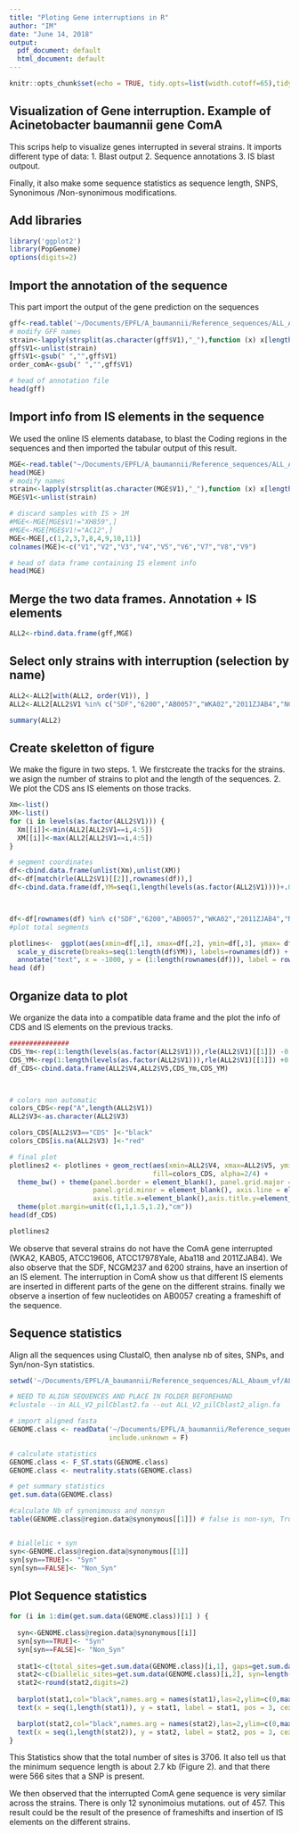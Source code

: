```yaml
---
title: "Ploting Gene interruptions in R"
author: "IM"
date: "June 14, 2018"
output:
  pdf_document: default
  html_document: default
---
```


```r
knitr::opts_chunk$set(echo = TRUE, tidy.opts=list(width.cutoff=65),tidy=TRUE,fig.pos = "!h")
```

## Visualization of Gene interruption. Example of Acinetobacter baumannii gene ComA

This scrips help to visualize genes interrupted in several strains. It imports different type of data: 
1. Blast output
2. Sequence annotations
3. IS blast outpout.

Finally, it also make some sequence statistics as sequence length, SNPS, Synonimous /Non-synonimous modifications.


## Add libraries
```r

library('ggplot2')
library(PopGenome)
options(digits=2)

```


## Import the annotation of the sequence
This part import the output of the gene prediction on the sequences
```r
gff<-read.table('~/Documents/EPFL/A_baumannii/Reference_sequences/ALL_Abaum_vf/ALL_Analysis_V2/db_genomes_all/V2_all_comA/ALL_V2_comA_CDS.gff', sep="\t")
# modify GFF names
strain<-lapply(strsplit(as.character(gff$V1),"_"),function (x) x[length(x)])
gff$V1<-unlist(strain)
gff$V1<-gsub(" ","",gff$V1)
order_comA<-gsub(" ","",gff$V1)

# head of annotation file
head(gff)
```




## Import info from IS elements in the sequence
We used the online IS elements database, to blast the Coding regions in the sequences and then imported the tabular output of this result. 
```r
MGE<-read.table("~/Documents/EPFL/A_baumannii/Reference_sequences/ALL_Abaum_vf/ALL_Analysis_V2/db_genomes_all/V2_all_comA/ALL_V2_comA_ISfinder.txt", sep="\t")
head(MGE)
# modify names
strain<-lapply(strsplit(as.character(MGE$V1),"_"),function (x) x[length(x)])
MGE$V1<-unlist(strain)

# discard samples with IS > 1M
#MGE<-MGE[MGE$V1!="XH859",]
#MGE<-MGE[MGE$V1!="AC12",]
MGE<-MGE[,c(1,2,3,7,8,4,9,10,11)]
colnames(MGE)<-c("V1","V2","V3","V4","V5","V6","V7","V8","V9")

# head of data frame containing IS element info
head(MGE)
```



## Merge the two data frames. Annotation + IS elements
```r

ALL2<-rbind.data.frame(gff,MGE)

```

## Select only strains with interruption (selection by name)
```r
ALL2<-ALL2[with(ALL2, order(V1)), ]
ALL2<-ALL2[ALL2$V1 %in% c("SDF","6200","AB0057","WKA02","2011ZJAB4","NCGM237","KAB05","AbA118","ATCC17978Yale","ATCC19606"),]

summary(ALL2)
```

## Create skeletton of figure
We make the figure in two steps. 1. We firstcreate the tracks for the strains. we asign the number of strains to plot and the length of the sequences. 2. We plot the CDS ans IS elements on those tracks.
```r
Xm<-list()
XM<-list()
for (i in levels(as.factor(ALL2$V1))) {
  Xm[[i]]<-min(ALL2[ALL2$V1==i,4:5])
  XM[[i]]<-max(ALL2[ALL2$V1==i,4:5])
}

# segment coordinates
df<-cbind.data.frame(unlist(Xm),unlist(XM))
df<-df[match(rle(ALL2$V1)[[2]],rownames(df)),]
df<-cbind.data.frame(df,YM=seq(1,length(levels(as.factor(ALL2$V1))))+.02,Ym=seq(1,length(levels(as.factor(ALL2$V1))))-.02)



df<-df[rownames(df) %in% c("SDF","6200","AB0057","WKA02","2011ZJAB4","NCGM237","KAB05","AbA118","ATCC17978Yale","ATCC19606"),]
#plot total segments

plotlines<-  ggplot(aes(xmin=df[,1], xmax=df[,2], ymin=df[,3], ymax= df[,4]),data=NULL)+ geom_rect()+ 
  scale_y_discrete(breaks=seq(1:length(df$YM)), labels=rownames(df)) + 
  annotate("text", x = -1000, y = (1:length(rownames(df))), label = rownames(df))
head (df)
```

## Organize data to plot
We organize the data into a compatible data frame and the plot the info of CDS and IS elements on the previous tracks.
```r
###############
CDS_Ym<-rep(1:length(levels(as.factor(ALL2$V1))),rle(ALL2$V1)[[1]]) -0.45
CDS_YM<-rep(1:length(levels(as.factor(ALL2$V1))),rle(ALL2$V1)[[1]]) +0.45
df_CDS<-cbind.data.frame(ALL2$V4,ALL2$V5,CDS_Ym,CDS_YM)



# colors non automatic
colors_CDS<-rep("A",length(ALL2$V1))
ALL2$V3<-as.character(ALL2$V3)

colors_CDS[ALL2$V3=="CDS" ]<-"black"
colors_CDS[is.na(ALL2$V3) ]<-"red"

# final plot
plotlines2 <- plotlines + geom_rect(aes(xmin=ALL2$V4, xmax=ALL2$V5, ymin=CDS_Ym, ymax= CDS_YM),data=NULL,
                                    fill=colors_CDS, alpha=2/4) +
  theme_bw() + theme(panel.border = element_blank(), panel.grid.major = element_blank(),
                     panel.grid.minor = element_blank(), axis.line = element_line(colour = "black"),
                     axis.title.x=element_blank(),axis.title.y=element_blank(),axis.ticks.x=element_blank()) +
  theme(plot.margin=unit(c(1,1,1.5,1.2),"cm"))
head(df_CDS)

```


```r


plotlines2
```
We observe that several strains do not have the ComA gene interrupted (WKA2, KAB05, ATCC19606, ATCC17978Yale, Aba118 and 2011ZJAB4). We also observe that the SDF, NCGM237 and 6200 strains, have an insertion of an IS element. The interruption in ComA show us that different IS elements are inserted in different parts of the gene on the different strains.
finally we observe a insertion of few nucleotides on AB0057 creating a frameshift of the sequence.

## Sequence statistics
Align all the sequences using ClustalO, then analyse nb of sites, SNPs, and Syn/non-Syn statistics.

```r
setwd('~/Documents/EPFL/A_baumannii/Reference_sequences/ALL_Abaum_vf/ALL_Analysis_V2/db_genomes_all/V2_all_comA/ClustalOalign/')

# NEED TO ALIGN SEQUENCES AND PLACE IN FOLDER BEFOREHAND
#clustalo --in ALL_V2_pilCblast2.fa --out ALL_V2_pilCblast2_align.fa

# import aligned fasta
GENOME.class <- readData('~/Documents/EPFL/A_baumannii/Reference_sequences/ALL_Abaum_vf/ALL_Analysis_V2/db_genomes_all/V2_all_comA/ClustalOalign/',
                         include.unknown = F)

# calculate statistics
GENOME.class <- F_ST.stats(GENOME.class)
GENOME.class <- neutrality.stats(GENOME.class)

# get summary statistics
get.sum.data(GENOME.class)

#calculate Nb of synonimouss and nonsyn
table(GENOME.class@region.data@synonymous[[1]]) # false is non-syn, True is syn


# biallelic + syn
syn<-GENOME.class@region.data@synonymous[[1]]
syn[syn==TRUE]<- "Syn"
syn[syn==FALSE]<- "Non_Syn"
```

## Plot Sequence statistics

```r
for (i in 1:dim(get.sum.data(GENOME.class))[1] ) {
  
  syn<-GENOME.class@region.data@synonymous[[i]]
  syn[syn==TRUE]<- "Syn"
  syn[syn==FALSE]<- "Non_Syn"
  
  stat1<-c(total_sites=get.sum.data(GENOME.class)[i,1], gaps=get.sum.data(GENOME.class)[i,3], na=get.sum.data(GENOME.class)[i,4],valid_sites=get.sum.data(GENOME.class)[i,5])
  stat2<-c(biallelic_sites=get.sum.data(GENOME.class)[i,2], syn=length(syn[syn=="Syn"]),non_syn=length(syn[syn=="Non_Syn"]),transl_transv_ratio=get.sum.data(GENOME.class)[i,7])
  stat2<-round(stat2,digits=2)
  
  barplot(stat1,col="black",names.arg = names(stat1),las=2,ylim=c(0,max(stat1)*1.2), main="Sites stats")
  text(x = seq(1,length(stat1)), y = stat1, label = stat1, pos = 3, cex = 1, col = "black")

  barplot(stat2,col="black",names.arg = names(stat2),las=2,ylim=c(0,max(stat2)*1.2), main="Biallelic sites stats")
  text(x = seq(1,length(stat2)), y = stat2, label = stat2, pos = 3, cex = 1, col = "black")
}
```

This Statistics show that the total number of sites is 3706. It also tell us that the minimum sequence length is about 2.7 kb (Figure 2). and that there were 566 sites that a SNP is present. 

We then observed that the interrupted ComA gene sequence is very similar across the strains. There is only 12 synonimoius mutations. out of 457. 
This result could be the result of the presence of frameshifts and insertion of IS elements on the different strains.

